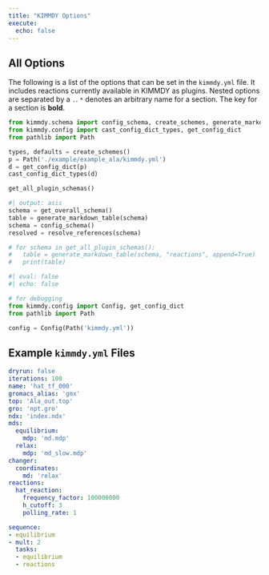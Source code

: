 ```yaml
---
title: "KIMMDY Options"
execute:
  echo: false
---
```


## All Options

The following is a list of the options that can be set in the `kimmdy.yml` file.
It includes reactions currently available in KIMMDY as plugins.
Nested options are separated by a `.`.
`*` denotes an arbitrary name for a section.
The key for a section is **bold**.

```python
from kimmdy.schema import config_schema, create_schemes, generate_markdown_table, get_all_plugin_schemas, get_overall_schema, resolve_references
from kimmdy.config import cast_config_dict_types, get_config_dict
from pathlib import Path

types, defaults = create_schemes()
p = Path('./example/example_ala/kimmdy.yml')
d = get_config_dict(p)
cast_config_dict_types(d)

get_all_plugin_schemas()
```


```python
#| output: asis
schema = get_overall_schema()
table = generate_markdown_table(schema)
schema = config_schema()
resolved = resolve_references(schema)

# for schema in get_all_plugin_schemas():
#   table = generate_markdown_table(schema, "reactions", append=True)
#   print(table)
```

```python
#| eval: false
#| echo: false

# for debugging
from kimmdy.config import Config, get_config_dict
from pathlib import Path

config = Config(Path('kimmdy.yml'))
```

## Example `kimmdy.yml` Files

```.yaml
dryrun: false
iterations: 100
name: 'hat_tf_000'
gromacs_alias: 'gmx'
top: 'Ala_out.top'
gro: 'npt.gro'
ndx: 'index.ndx'
mds:
  equilibrium:
    mdp: 'md.mdp'
  relax:
    mdp: 'md_slow.mdp'
changer:
  coordinates:
    md: 'relax'      
reactions:
  hat_reaction:
    frequency_factor: 100000000
    h_cutoff: 3
    polling_rate: 1

sequence:
- equilibrium
- mult: 2
  tasks:
  - equilibrium
  - reactions
```


